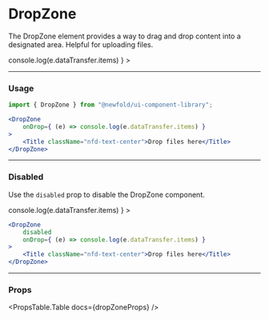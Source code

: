 
# DropZone
The DropZone element provides a way to drag and drop content into a designated area. Helpful for uploading files.

<NewfoldRoot>
    <DropZone
        onDrop={ (e) => console.log(e.dataTransfer.items) }
    >
        <Title as="h3" className="nfd-text-center">Drop files here</Title>
    </DropZone>
</NewfoldRoot>

---
### Usage
```jsx
import { DropZone } from "@newfold/ui-component-library";

<DropZone
    onDrop={ (e) => console.log(e.dataTransfer.items) }
>
    <Title className="nfd-text-center">Drop files here</Title>
</DropZone>
```

---
### Disabled
Use the `disabled` prop to disable the DropZone component.

<NewfoldRoot>
    <DropZone
        disabled
        onDrop={ (e) => console.log(e.dataTransfer.items) }
    >
        <Title as="h3" className="nfd-text-center">Drop files here</Title>
</DropZone>
</NewfoldRoot>

```jsx
<DropZone
    disabled
    onDrop={ (e) => console.log(e.dataTransfer.items) }
>
    <Title className="nfd-text-center">Drop files here</Title>
</DropZone>
```

---
### Props
<PropsTable.Table docs={dropZoneProps} />
